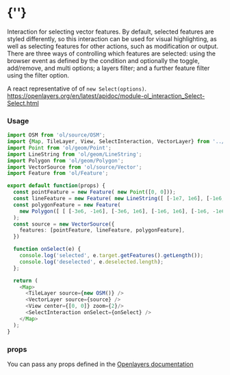  
<Meta of={SelectInteractionStories} />
 
# {'<SelectInteractionControl />'}

Interaction for selecting vector features. By default, selected features are styled differently, 
so this interaction can be used for visual highlighting, as well as selecting features for other
actions, such as modification or output. There are three ways of controlling which features 
are selected: using the browser event as defined by the condition and optionally the toggle, 
add/remove, and multi options; a layers filter; and a further feature filter using the filter option.

A react representative of of `new Select(options)`.  
https://openlayers.org/en/latest/apidoc/module-ol_interaction_Select-Select.html

<Story of={SelectInteractionStories.Primary} />

### Usage
```typescript
import OSM from 'ol/source/OSM';
import {Map, TileLayer, View, SelectInteraction, VectorLayer} from '../../../lib';
import Point from 'ol/geom/Point';
import LineString from 'ol/geom/LineString';
import Polygon from 'ol/geom/Polygon';
import VectorSource from 'ol/source/Vector';
import Feature from 'ol/Feature';

export default function(props) {
  const pointFeature = new Feature( new Point([0, 0]));
  const lineFeature = new Feature( new LineString([ [-1e7, 1e6], [-1e6, 3e6] ])) ;
  const polygonFeature = new Feature(
    new Polygon([ [ [-3e6, -1e6], [-3e6, 1e6], [-1e6, 1e6], [-1e6, -1e6], [-3e6, -1e6] ] ]),
  );
  const source = new VectorSource({
    features: [pointFeature, lineFeature, polygonFeature],
  })

  function onSelect(e) {
    console.log('selected', e.target.getFeatures().getLength());
    console.log('deselected', e.deselected.length);
  };

  return (
    <Map>
      <TileLayer source={new OSM()} />
      <VectorLayer source={source} />
      <View center={[0, 0]} zoom={2}/>
      <SelectInteraction onSelect={onSelect} />
    </Map>
  );
}
```

### props

You can pass any props defined in the 
[Openlayers documentation](https://openlayers.org/en/latest/apidoc/module-ol_interaction_Select-Select.html)
